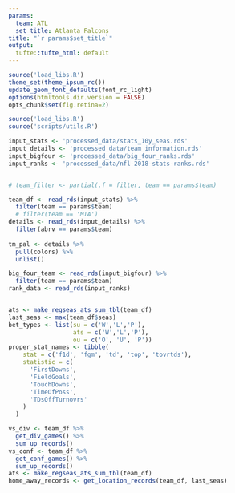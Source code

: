 ```yaml
---
params:
  team: ATL
  set_title: Atlanta Falcons
title: "`r params$set_title`"
output:
  tufte::tufte_html: default
---
```


```r
source('load_libs.R')
theme_set(theme_ipsum_rc())
update_geom_font_defaults(font_rc_light)
options(htmltools.dir.version = FALSE)
opts_chunk$set(fig.retina=2)
```

```r
source('load_libs.R')
source('scripts/utils.R')

input_stats <- 'processed_data/stats_10y_seas.rds'
input_details <- 'processed_data/team_information.rds'
input_bigfour <- 'processed_data/big_four_ranks.rds'
input_ranks <- 'processed_data/nfl-2018-stats-ranks.rds'


# team_filter <- partial(.f = filter, team == params$team)

team_df <- read_rds(input_stats) %>% 
  filter(team == params$team)
  # filter(team == 'MIA')
details <- read_rds(input_details) %>% 
  filter(abrv == params$team)
  
tm_pal <- details %>% 
  pull(colors) %>% 
  unlist()

big_four_team <- read_rds(input_bigfour) %>% 
  filter(team == params$team)
rank_data <- read_rds(input_ranks)


ats <- make_regseas_ats_sum_tbl(team_df)
last_seas <- max(team_df$seas)
bet_types <- list(su = c('W','L','P'),
                  ats = c('W','L','P'),
                  ou = c('O', 'U', 'P'))
proper_stat_names <- tibble(
    stat = c('f1d', 'fgm', 'td', 'top', 'tovrtds'),
    statistic = c(
      'FirstDowns',
      'FieldGoals',
      'TouchDowns',
      'TimeOfPoss',
      'TDsOffTurnovrs'
    )
  )

vs_div <- team_df %>% 
  get_div_games() %>% 
  sum_up_records()
vs_conf <- team_df %>% 
  get_conf_games() %>% 
  sum_up_records()
ats <- make_regseas_ats_sum_tbl(team_df)
home_away_records <- get_location_records(team_df, last_seas)
```

